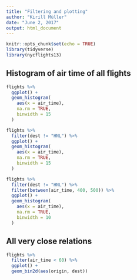 ```yaml
---
title: "Filtering and plotting"
author: "Kirill Müller"
date: "June 2, 2017"
output: html_document
---
```


```r
knitr::opts_chunk$set(echo = TRUE)
library(tidyverse)
library(nycflights13)
```


## Histogram of air time of all flights

```r
flights %>% 
  ggplot() +
  geom_histogram(
    aes(x = air_time),
    na.rm = TRUE,
    binwidth = 15
  )
```


```r
flights %>%
  filter(dest != "HNL") %>%
  ggplot() +
  geom_histogram(
    aes(x = air_time),
    na.rm = TRUE,
    binwidth = 15
  )
```


```r
flights %>%
  filter(dest != "HNL") %>%
  filter(between(air_time, 400, 500)) %>% 
  ggplot() +
  geom_histogram(
    aes(x = air_time),
    na.rm = TRUE,
    binwidth = 10
  )
```

## All very close relations

```r
flights %>%
  filter(air_time < 60) %>% 
  ggplot() +
  geom_bin2d(aes(origin, dest))
```
